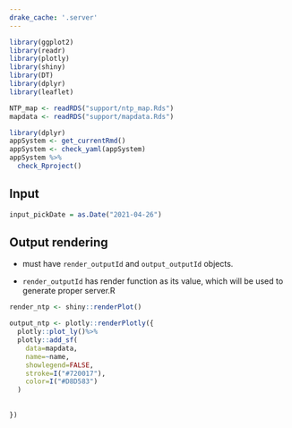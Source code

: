 ```yaml
---
drake_cache: '.server'
---
```


```r
library(ggplot2)
library(readr)
library(plotly)
library(shiny)
library(DT)
library(dplyr)
library(leaflet)

NTP_map <- readRDS("support/ntp_map.Rds")
mapdata <- readRDS("support/mapdata.Rds")

```

```r
library(dplyr)
appSystem <- get_currentRmd()
appSystem <- check_yaml(appSystem)
appSystem %>%
  check_Rproject()
```




## Input 

```r
input_pickDate = as.Date("2021-04-26")

```

## Output rendering

  * must have `render_outputId` and `output_outputId` objects.
  
  * `render_outputId` has render function as its value, which will be used to generate proper server.R

```r
render_ntp <- shiny::renderPlot()
```

```r
output_ntp <- plotly::renderPlotly({
  plotly::plot_ly()%>%
  plotly::add_sf(
    data=mapdata,
    name=~name,
    showlegend=FALSE,
    stroke=I("#720017"),
    color=I("#D8D583")
  )
  
  
})


```












